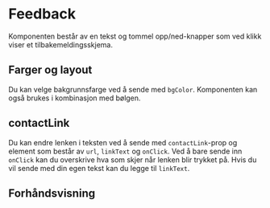 
<Meta of={FeedbackStories} />

# Feedback

Komponenten består av en tekst og tommel opp/ned-knapper som ved klikk viser et tilbakemeldingsskjema.

<InstallImport
    packageName="@sb1/ffe-feedback-react"
    dependencies={dependencies}
/>

## Farger og layout

Du kan velge bakgrunnsfarge ved å sende med `bgColor`. Komponenten kan også brukes i kombinasjon med bølgen.

## contactLink

Du kan endre lenken i teksten ved å sende med `contactLink`-prop og element som består av `url`, `linkText` og `onClick`.
Ved å bare sende inn `onClick` kan du overskrive hva som skjer når lenken blir trykket på.
Hvis du vil sende med din egen tekst kan du legge til `linkText`.

## Forhåndsvisning

<Canvas of={FeedbackStories.Standard} />
<Controls of={FeedbackStories.Standard} />
